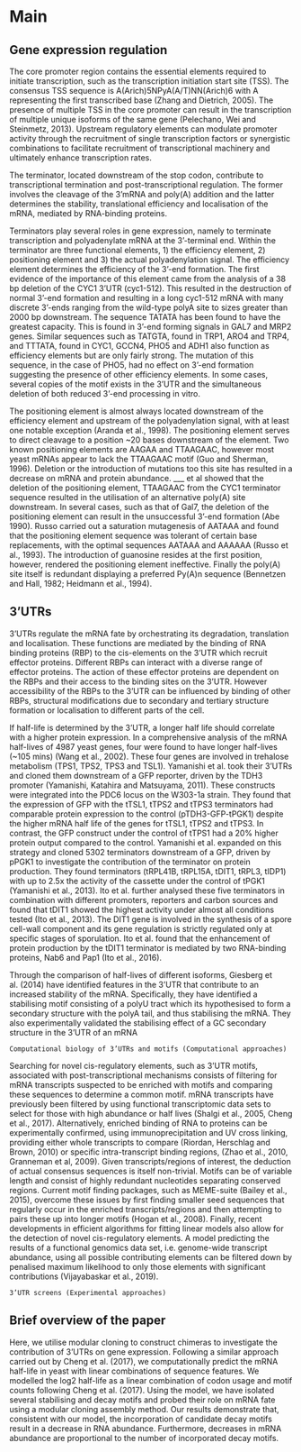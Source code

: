 # Main
 
## Gene expression regulation
The core promoter region contains the essential elements required to initiate transcription, such as the transcription initiation start site (TSS). The consensus TSS sequence is A(Arich)5NPyA(A/T)NN(Arich)6 with A representing the first transcribed base (Zhang and Dietrich, 2005). The presence of multiple TSS in the core promoter can result in the transcription of multiple unique isoforms of the same gene (Pelechano, Wei and Steinmetz, 2013). Upstream regulatory elements can modulate promoter activity through the recruitment of single transcription factors or synergistic combinations to facilitate recruitment of transcriptional machinery and ultimately enhance transcription rates. 

The terminator, located downstream of the stop codon, contribute to transcriptional termination and post-transcriptional regulation. The former involves the cleavage of the 3’mRNA and poly(A) addition and the latter determines the stability, translational efficiency and localisation of the mRNA, mediated by RNA-binding proteins. 

Terminators play several roles in gene expression, namely to terminate transcription and polyadenylate mRNA at the 3’-terminal end. Within the terminator are three functional elements, 1) the efficiency element, 2) positioning element and 3) the actual polyadenylation signal.  The efficiency element determines the efficiency of the 3’-end formation. The first evidence of the importance of this element came from the analysis of a 38 bp deletion of the CYC1 3’UTR (cyc1-512). This resulted in the destruction of normal 3’-end formation and resulting in a long cyc1-512 mRNA with many discrete 3’-ends ranging from the wild-type polyA site to sizes greater than 2000 bp downstream. The sequence TATATA has been found to have the greatest capacity. This is found in 3’-end forming signals in GAL7 and MRP2 genes. Similar sequences such as TATGTA, found in TRP1, ARO4 and TRP4, and TTTATA, found in CYC1, GCCN4, PHO5 and ADH1 also function as efficiency elements but are only fairly strong. The mutation of this sequence, in the case of PHO5, had no effect on 3’-end formation suggesting the presence of other efficiency elements. In some cases, several copies of the motif exists in the 3’UTR and the simultaneous deletion of both reduced 3’-end processing in vitro.  

The positioning element is almost always located downstream of the efficiency element and upstream of the polyadenylation signal, with at least one notable exception (Aranda et al., 1998). The positioning element serves to direct cleavage to a position ~20 bases downstream of the element. Two known positioning elements are AAGAA and TTAAGAAC, however most yeast mRNAs appear to lack the TTAAGAAC motif (Guo and Sherman, 1996). Deletion or the introduction of mutations too this site has resulted in a decrease on mRNA and protein abundance. ___ et al showed that the deletion of the positioning element, TTAAGAAC from the CYC1 terminator sequence resulted in the utilisation of an alternative poly(A) site downstream. In several cases, such as that of Gal7, the deletion of the positioning element can result in the unsuccessful 3’-end formation (Abe 1990). Russo carried out a saturation mutagenesis of AATAAA and found that the positioning element sequence was tolerant of certain base replacements, with the optimal sequences AATAAA and AAAAAA (Russo et al., 1993). The introduction of guanosine resides at the first position, however, rendered the positioning element ineffective. Finally the poly(A) site itself is redundant displaying a preferred Py(A)n sequence (Bennetzen and Hall, 1982; Heidmann et al., 1994). 

## 3’UTRs
3’UTRs regulate the mRNA fate by orchestrating its degradation, translation and localisation. These functions are mediated by the binding of RNA binding proteins (RBP) to the cis-elements on the 3’UTR which recruit effector proteins. Different RBPs can interact with a diverse range of effector proteins. The action of these effector proteins are dependent on the RBPs and their access to the binding sites on the 3’UTR. However accessibility of the RBPs to the 3’UTR can be influenced by binding of other RBPs, structural modifications due to secondary and tertiary structure formation or localisation to different parts of the cell. 

If half-life is determined by the 3’UTR, a longer half life should correlate with a higher protein expression. In a comprehensive analysis of the mRNA half-lives of 4987 yeast genes, four were found to have longer half-lives (~105 mins) (Wang et al., 2002). These four genes are involved in trehalose metabolism (TPS1, TPS2, TPS3 and TSL1). Yamanishi et al. took their 3’UTRs and cloned them downstream of a GFP reporter, driven by the TDH3 promoter (Yamanishi, Katahira and Matsuyama, 2011). These constructs were integrated into the PDC6 locus on the W303-1a strain. They found that the expression of GFP with the tTSL1, tTPS2 and tTPS3 terminators had comparable protein expression to the control (pTDH3-GFP-tPGK1) despite the higher mRNA half life of the genes for tTSL1, tTPS2 and tTPS3. In contrast, the GFP construct under the control of tTPS1 had a 20% higher protein output compared to the control. Yamanishi et al. expanded on this strategy and cloned 5302 terminators downstream of a GFP, driven by pPGK1 to investigate the contribution of the terminator on protein production. They found terminators (tRPL41B, tRPL15A, tDIT1, tRPL3, tIDP1) with up to 2.5x the activity of the cassette under the control of tPGK1 (Yamanishi et al., 2013). Ito et al. further analysed these five terminators in combination with different promoters, reporters and carbon sources and found that tDIT1 showed the highest activity under almost all conditions tested (Ito et al., 2013). The DIT1 gene is involved in the synthesis of a spore cell-wall component and its gene regulation is strictly regulated only at specific stages of sporulation. Ito et al. found that the enhancement of protein production by the tDIT1 terminator is mediated by two RNA-binding proteins, Nab6 and Pap1 (Ito et al., 2016). 
 
Through the comparison of half-lives of different isoforms, Giesberg et al. (2014) have identified features in the 3’UTR that contribute to an increased stability of the mRNA. Specifically, they have identified a stabilising motif consisting of a polyU tract which its hypothesised to form a secondary structure with the polyA tail, and thus stabilising the mRNA. They also experimentally validated the stabilising effect of a GC secondary structure in the 3’UTR of an mRNA 


    Computational biology of 3’UTRs and motifs (Computational approaches) 
Searching for novel cis-regulatory elements, such as 3’UTR motifs, associated with post-transcriptional mechanisms consists of filtering for mRNA transcripts suspected to be enriched with motifs and comparing these sequences to determine a common motif.  mRNA transcripts have previously been filtered by using functional transcriptomic data sets to select for those with high abundance or half lives (Shalgi et al., 2005, Cheng et al., 2017). Alternatively, enriched binding of RNA to proteins can be experimentally confirmed, using immunoprecipitation and UV cross linking, providing either whole transcripts to compare (Riordan, Herschlag and Brown, 2010) or specific intra-transcript binding regions, (Zhao et al., 2010, Granneman et al, 2009). Given transcripts/regions of interest, the deduction of actual consensus sequences is itself non-trivial.  Motifs can be of variable length and consist of highly redundant nucleotides separating conserved regions. Current motif finding packages, such as MEME-suite (Bailey et al., 2015), overcome these issues by first finding smaller seed sequences that regularly occur in the enriched transcripts/regions and then attempting to pairs these up into longer motifs (Hogan et al., 2008). Finally, recent developments in efficient algorithms for fitting linear models also allow for the detection of  novel cis-regulatory elements. A model predicting the results of a functional genomics data set, i.e. genome-wide transcript abundance, using all possible contributing elements can be filtered down by penalised maximum likelihood to only those elements with significant contributions (Vijayabaskar et al., 2019).
 

    3’UTR screens (Experimental approaches) 

 

 

## Brief overview of the paper
Here, we utilise modular cloning to construct chimeras to investigate the contribution of 3’UTRs on gene expression. Following a similar approach carried out by Cheng et al. (2017), we computationally predict the mRNA half-life in yeast with linear combinations of sequence features. We modelled the log2 half-life as a linear combination of codon usage and motif counts following Cheng et al. (2017). Using the model, we have isolated several stabilising and decay motifs and probed their role on mRNA fate using a modular cloning assembly method. Our results demonstrate that, consistent with our model, the incorporation of candidate decay motifs result in a decrease in RNA abundance. Furthermore, decreases in mRNA abundance are proportional to the number of incorporated decay motifs. 